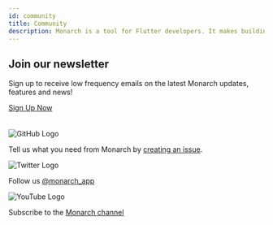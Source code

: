 ```yaml
---
id: community
title: Community
description: Monarch is a tool for Flutter developers. It makes building beautiful apps a simpler and faster experience.
---
```





<h2>Join our newsletter</h2>
<p>Sign up to receive low frequency emails on the latest Monarch updates, features and news!</p>

<div>
    <a 
    className={clsx('button button--outline button--primary button--lg')}
    href="https://docs.google.com/forms/d/e/1FAIpQLSfD9L92rymZnf-z18hWj0gyqrnBFNcc7U3YB3QyiI0_3PMxhQ/viewform?usp=sf_link">
    Sign Up Now</a>
</div>

<br/>
<br/>

<div className={clsx('community-logo-container')}>
<img alt="GitHub Logo" src={github_logo}/>
</div>

Tell us what you need from Monarch by [creating an issue](https://github.com/Dropsource/monarch).


<div className={clsx('community-logo-container')}>
<img alt="Twitter Logo" src={twitter_logo}/>
</div>

Follow us [@monarch_app](https://twitter.com/monarch_app)

<div className={clsx('community-logo-container')}>
<img alt="YouTube Logo" src={youtube_logo}/>
</div>

Subscribe to the [Monarch channel](https://www.youtube.com/channel/UCuG4P4KTQ2HbikL57HIc1OQ)


